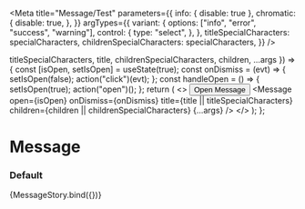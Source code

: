 

<Meta
  title="Message/Test"
  parameters={{
    info: { disable: true },
    chromatic: {
      disable: true,
    },
  }}
  argTypes={{
    variant: {
      options: ["info", "error", "success", "warning"],
      control: {
        type: "select",
      },
    },
    titleSpecialCharacters: specialCharacters,
    childrenSpecialCharacters: specialCharacters,
  }}
/>

  titleSpecialCharacters,
  title,
  childrenSpecialCharacters,
  children,
  ...args
}) => {
  const [isOpen, setIsOpen] = useState(true);
  const onDismiss = (evt) => {
    setIsOpen(false);
    action("click")(evt);
  };
  const handleOpen = () => {
    setIsOpen(true);
    action("open")();
  };
  return (
    <>
      <Button onClick={handleOpen}>Open Message</Button>
      <Message
        open={isOpen}
        onDismiss={onDismiss}
        title={title || titleSpecialCharacters}
        children={children || childrenSpecialCharacters}
        {...args}
      />
    </>
  );
};

# Message

### Default

<Preview>
  <Story
    name="default"
    args={{
      variant: "info",
      title: "",
      id: "custom-id",
      transparent: false,
      children: "This is some information from the Message Component.",
      showCloseIcon: true,
      titleSpecialCharacters: undefined,
      childrenSpecialCharacters: undefined,
    }}
  >
    {MessageStory.bind({})}
  </Story>
</Preview>
